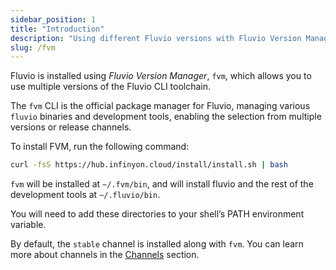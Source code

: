 ```yaml
---
sidebar_position: 1
title: "Introduction"
description: "Using different Fluvio versions with Fluvio Version Manager (FVM)"
slug: /fvm
---
```


Fluvio is installed using _Fluvio Version Manager_, `fvm`, which allows you to use multiple versions of the Fluvio CLI toolchain.

The `fvm` CLI is the official package manager for Fluvio, managing various
`fluvio` binaries and development tools, enabling the selection from multiple
versions or release channels.

To install FVM, run the following command:

```bash
curl -fsS https://hub.infinyon.cloud/install/install.sh | bash
```

`fvm` will be installed at `~/.fvm/bin`, and will install fluvio and the rest
of the development tools at `~/.fluvio/bin`.

You will need to add these directories to your shell’s PATH environment
variable.

By default, the `stable` channel is installed along with `fvm`. You can learn
more about channels in the [Channels](/docs/fvm/channels) section.
